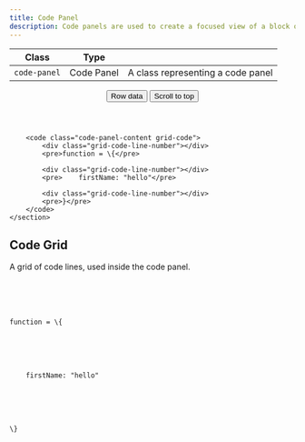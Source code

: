 ```yaml
---
title: Code Panel
description: Code panels are used to create a focused view of a block of code, for example to display logs.
---
```


| Class            | Type        |                                                     |
| ---------------- | ----------- | --------------------------------------------------- |
| `code-panel`     | Code Panel  | A class representing a code panel                   |

<Preview center>
 <section class="code-panel u-width-full-line">
        <header class="code-panel-header">
            <div class="u-flex u-gap-16 u-margin-inline-start-auto">
                <button class="button is-text">
                    <span class="icon-external-link" aria-hidden="true"></span>
                    <span class="text">Row data</span>
                </button>
                <button class="button is-secondary is-disabled">
                    <span class="icon-arrow-narrow-up" aria-hidden="true"></span>
                    <span class="text">Scroll to top</span>
                </button>
            </div>
        </header>

        <code class="code-panel-content grid-code">
            <div class="grid-code-line-number"></div>
            <pre>function = \{</pre>

            <div class="grid-code-line-number"></div>
            <pre>    firstName: "hello"</pre>

            <div class="grid-code-line-number"></div>
            <pre>}</pre>
        </code>
    </section>

</Preview>

## Code Grid

A grid of code lines, used inside the code panel.

<Preview>
  <code class="grid-code">
          <div class="grid-code-line-number"></div>
          <pre>function = \{</pre>
          <div class="grid-code-line-number"></div>
          <pre>    firstName: "hello"</pre>
          <div class="grid-code-line-number"></div>
          <pre>\}</pre>
  </code>
</Preview>

